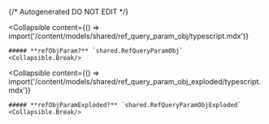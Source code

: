 {/* Autogenerated DO NOT EDIT  */}

<Collapsible
    content={() => import('/content/models/shared/ref_query_param_obj/typescript.mdx')}
>
    ##### **refObjParam?** `shared.RefQueryParamObj`
    <Collapsible.Break/>
</Collapsible>

<Collapsible
    content={() => import('/content/models/shared/ref_query_param_obj_exploded/typescript.mdx')}
>
    ##### **refObjParamExploded?** `shared.RefQueryParamObjExploded`
    <Collapsible.Break/>
</Collapsible>

